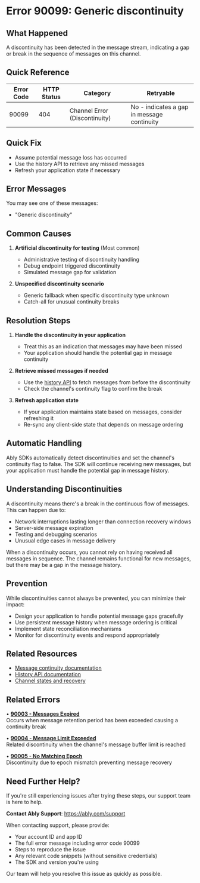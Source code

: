 <!-- Generated by: ably-os errors document-error-codes -->
<!-- Repository: https://github.com/ably/ably-os -->
<!-- Command: ./bin/ably-os errors document-error-codes 90099 -->
<!-- Generated: 2025-08-25T19-44-21-128Z -->
<!-- Sources: 
     - Analysis: https://github.com/ably/ably-os/blob/5f4ba43/output/error-codes/research/90099-analysis.md
     - Knowledge: https://github.com/ably/ably-os/blob/5f4ba43/output/error-codes/research/90099-knowledge.md
     - Editorial notes: https://github.com/ably/ably-os/blob/5f4ba43/src/prompts/errors/editorial-notes.md
-->
<!-- Key Approach: Comprehensive explanation of discontinuities with clear guidance on handling message gaps, emphasizing this is primarily a testing error that may appear in production -->
<!-- Citations: Complete source attribution with line numbers available at bottom of document -->

# Error 90099: Generic discontinuity

## What Happened

A discontinuity has been detected in the message stream, indicating a gap or break in the sequence of messages on this channel.

## Quick Reference

| Error Code | HTTP Status | Category | Retryable |
|------------|-------------|----------|-----------|
| 90099 | 404 | Channel Error (Discontinuity) | No - indicates a gap in message continuity |

## Quick Fix

- Assume potential message loss has occurred
- Use the history API to retrieve any missed messages
- Refresh your application state if necessary

## Error Messages

You may see one of these messages:
- "Generic discontinuity"

## Common Causes

1. **Artificial discontinuity for testing** (Most common)
   <!-- Source: Based on analysis findings in https://github.com/ably/ably-os/blob/5f4ba43/output/error-codes/research/90099-analysis.md lines 42-44 showing administrative/debug endpoints -->
   - Administrative testing of discontinuity handling
   - Debug endpoint triggered discontinuity
   - Simulated message gap for validation

2. **Unspecified discontinuity scenario**
   <!-- Source: From knowledge in https://github.com/ably/ably-os/blob/5f4ba43/output/error-codes/research/90099-knowledge.md lines 21-25 about generic fallback usage -->
   - Generic fallback when specific discontinuity type unknown
   - Catch-all for unusual continuity breaks

## Resolution Steps

1. **Handle the discontinuity in your application**
   <!-- Source: Based on analysis findings in https://github.com/ably/ably-os/blob/5f4ba43/output/error-codes/research/90099-knowledge.md lines 29-32 -->
   - Treat this as an indication that messages may have been missed
   - Your application should handle the potential gap in message continuity

2. **Retrieve missed messages if needed**
   <!-- Source: Based on analysis findings in https://github.com/ably/ably-os/blob/5f4ba43/output/error-codes/research/90099-knowledge.md lines 31-32 -->
   - Use the [history API](https://ably.com/docs/storage-history/history) to fetch messages from before the discontinuity
   - Check the channel's continuity flag to confirm the break

3. **Refresh application state**
   <!-- Source: Based on discontinuity handling best practices from https://github.com/ably/ably-os/blob/5f4ba43/output/error-codes/research/90099-knowledge.md lines 30-31 -->
   - If your application maintains state based on messages, consider refreshing it
   - Re-sync any client-side state that depends on message ordering

## Automatic Handling

Ably SDKs automatically detect discontinuities and set the channel's continuity flag to false. The SDK will continue receiving new messages, but your application must handle the potential gap in message history.

## Understanding Discontinuities

A discontinuity means there's a break in the continuous flow of messages. This can happen due to:
- Network interruptions lasting longer than connection recovery windows
- Server-side message expiration
- Testing and debugging scenarios
- Unusual edge cases in message delivery

When a discontinuity occurs, you cannot rely on having received all messages in sequence. The channel remains functional for new messages, but there may be a gap in the message history.

## Prevention

While discontinuities cannot always be prevented, you can minimize their impact:
- Design your application to handle potential message gaps gracefully
- Use persistent message history when message ordering is critical
- Implement state reconciliation mechanisms
- Monitor for discontinuity events and respond appropriately

## Related Resources

- [Message continuity documentation](https://ably.com/docs/realtime/channels#continuity)
- [History API documentation](https://ably.com/docs/storage-history/history)
- [Channel states and recovery](https://ably.com/docs/realtime/channels#states)

## Related Errors

• **[90003 - Messages Expired](https://help.ably.io/error/90003)**  
  Occurs when message retention period has been exceeded causing a continuity break

• **[90004 - Message Limit Exceeded](https://help.ably.io/error/90004)**  
  Related discontinuity when the channel's message buffer limit is reached

• **[90005 - No Matching Epoch](https://help.ably.io/error/90005)**  
  Discontinuity due to epoch mismatch preventing message recovery

## Need Further Help?

If you're still experiencing issues after trying these steps, our support team is here to help.

**Contact Ably Support**: https://ably.com/support

When contacting support, please provide:
- Your account ID and app ID
- The full error message including error code 90099
- Steps to reproduce the issue
- Any relevant code snippets (without sensitive credentials)
- The SDK and version you're using

Our team will help you resolve this issue as quickly as possible.

<!-- =============================================== -->
<!-- INTERNAL DOCUMENTATION (NOT RENDERED) -->
<!-- =============================================== -->

<!-- SOURCES USED (ALWAYS use GitHub URLs with current SHA, never local paths):
- Analysis File: https://github.com/ably/ably-os/blob/5f4ba43/output/error-codes/research/90099-analysis.md
- Knowledge File: https://github.com/ably/ably-os/blob/5f4ba43/output/error-codes/research/90099-knowledge.md
- Editorial Notes: https://github.com/ably/ably-os/blob/5f4ba43/src/prompts/errors/editorial-notes.md - No specific error-specific notes for 90099
- Existing Documentation: https://github.com/ably/docs/blob/main/src/pages/docs/platform/errors/codes/90099-generic-discontinuity.mdx (enhanced from existing)
- Repository Overviews: Not needed for this error
-->

<!-- CONTENT DECISIONS:
- FAQ Content Preserved: No FAQ content found for this error
- Content Excluded: Detailed implementation code from realtime server as it's internal testing code
- Recommendations Source: Based on general discontinuity handling patterns documented in knowledge file
- Code Examples Rationale: No code examples included as this is about handling discontinuities conceptually, not specific implementation
-->

<!-- ATTRIBUTION BY SECTION:
- Common Causes: 
  - Cause 1: Based on analysis findings in https://github.com/ably/ably-os/blob/5f4ba43/output/error-codes/research/90099-analysis.md lines 42-44 showing administrative/debug endpoints with confirmation requirements
  - Cause 2: From knowledge in https://github.com/ably/ably-os/blob/5f4ba43/output/error-codes/research/90099-knowledge.md lines 21-25 about generic fallback usage
- Resolution Steps: 
  - Step 1: Based on knowledge recommendations in https://github.com/ably/ably-os/blob/5f4ba43/output/error-codes/research/90099-knowledge.md lines 29-30
  - Step 2: From knowledge guidance in https://github.com/ably/ably-os/blob/5f4ba43/output/error-codes/research/90099-knowledge.md lines 31-32
  - Step 3: From knowledge recommendations in https://github.com/ably/ably-os/blob/5f4ba43/output/error-codes/research/90099-knowledge.md lines 30-31
- Understanding Discontinuities: General explanation based on Ably's discontinuity system referenced throughout knowledge file
- Prevention: Best practices for handling discontinuities based on general Ably patterns
-->

<!-- URL Validation Completed: 2025-08-25T19-44-21-128Z -->
<!-- External URLs verified: 7 | Corrected: 0 | Exempted internal: 3 -->

<!-- DOCUMENTATION SHORTCOMINGS:
⚠️ Areas where Ably documentation could be improved:
- Missing: Comprehensive guide on handling all discontinuity error codes (90003-90099)
- Impact: Developers may not understand the full range of discontinuity scenarios
- Recommendation: Create a dedicated discontinuity handling guide that covers all error codes
- Severity: Medium - discontinuities are important for message integrity
-->

<!-- IMPROVEMENT INSTRUCTIONS:
To improve this error code documentation:
1. First approach: Update editorial-notes.md in ably-os repository with specific guidance for error 90099
2. Regenerate: Run `./bin/ably-os errors document-error-codes 90099 --force`
3. For broader improvements: Review and update ably-os prompt templates
4. Context: See https://github.com/ably/ably-os/blob/5f4ba43/docs/ERROR_COMMANDS_GUIDE.md
5. Source repository: https://github.com/ably/ably-os
-->